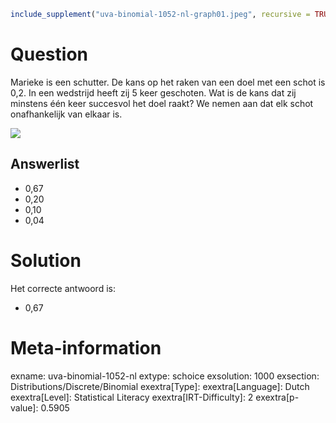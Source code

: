 ```r
include_supplement("uva-binomial-1052-nl-graph01.jpeg", recursive = TRUE)
```

Question
========

Marieke is een schutter. De kans op het raken van een doel met een schot
is 0,2. In een wedstrijd heeft zij 5 keer geschoten. Wat is de kans dat
zij minstens één keer succesvol het doel raakt? We nemen aan dat elk
schot onafhankelijk van elkaar is.

![](uva-binomial-1052-nl-graph01.jpeg)

Answerlist
----------

* 0,67
* 0,20
* 0,10
* 0,04

Solution
========

Het correcte antwoord is: 

* 0,67

Meta-information
================
exname: uva-binomial-1052-nl
extype: schoice
exsolution: 1000
exsection: Distributions/Discrete/Binomial
exextra[Type]: 
exextra[Language]: Dutch
exextra[Level]: Statistical Literacy
exextra[IRT-Difficulty]: 2
exextra[p-value]: 0.5905
